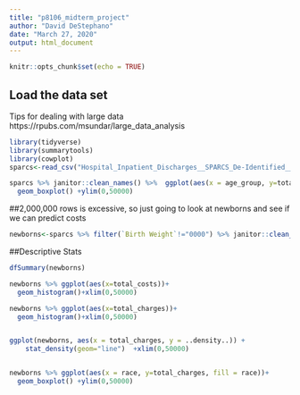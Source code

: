 ```yaml
---
title: "p8106_midterm_project"
author: "David DeStephano"
date: "March 27, 2020"
output: html_document
---
```


```r
knitr::opts_chunk$set(echo = TRUE)
```

## Load the data set
Tips for dealing with large data https://rpubs.com/msundar/large_data_analysis 

```r
library(tidyverse)
library(summarytools)
library(cowplot)
sparcs<-read_csv("Hospital_Inpatient_Discharges__SPARCS_De-Identified___2013.csv")

sparcs %>% janitor::clean_names() %>%  ggplot(aes(x = age_group, y=total_charges, fill = age_group))+
  geom_boxplot() +ylim(0,50000)

```



##2,000,000 rows is excessive, so just going to look at newborns and see if we can predict costs
```r
newborns<-sparcs %>% filter(`Birth Weight`!="0000") %>% janitor::clean_names()
```

##Descriptive Stats
```r
dfSummary(newborns) 

newborns %>% ggplot(aes(x=total_costs))+
  geom_histogram()+xlim(0,50000)

newborns %>% ggplot(aes(x=total_charges))+
  geom_histogram()+xlim(0,50000)


ggplot(newborns, aes(x = total_charges, y = ..density..)) + 
    stat_density(geom="line")  +xlim(0,50000)


newborns %>% ggplot(aes(x = race, y=total_charges, fill = race))+
  geom_boxplot() +ylim(0,50000)

```



```r

```





